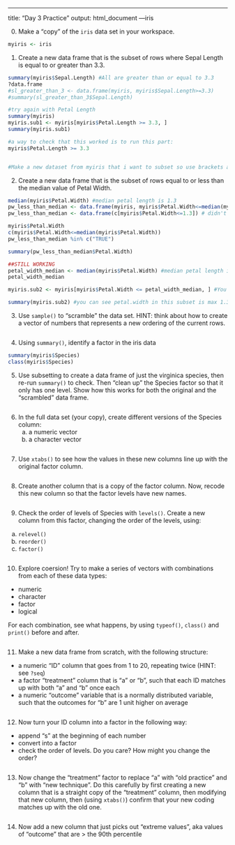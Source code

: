 ---
title: "Day 3 Practice"
output: html_document
---iris

0. Make a "copy" of the `iris` data set in your workspace.

```r
myiris <- iris
```

1. Create a new data frame that is the subset of rows where Sepal Length is equal to or greater than 3.3.  

```r
summary(myiris$Sepal.Length) #All are greater than or equal to 3.3
?data.frame
#sl_greater_than_3 <- data.frame(myiris, myiris$Sepal.Length>=3.3)
#summary(sl_greater_than_3$Sepal.Length)

#try again with Petal Length
summary(myiris)
myiris.sub1 <- myiris[myiris$Petal.Length >= 3.3, ]
summary(myiris.sub1)

#a way to check that this worked is to run this part: 
myiris$Petal.Length >= 3.3


#Make a new dataset from myiris that i want to subset so use brackets and I want it to focus on the column petal length and only bring back things bigger than/equal to 3.3 and I want all rows that fit that condition so I put the comma at the end.

```

2. Create a new data frame that is the subset of rows equal to or less than the median value of Petal Width.

```r
median(myiris$Petal.Width) #median petal length is 1.3
pw_less_than_median <- data.frame(myiris, myiris$Petal.Width<=median(myiris$Petal.Width)) # didn't work
pw_less_than_median <- data.frame(c[myiris$Petal.Width<=1.3]) # didn't work

myiris$Petal.Width
c(myiris$Petal.Width<=median(myiris$Petal.Width))
pw_less_than_median %in% c("TRUE")

summary(pw_less_than_median$Petal.Width)

##STILL WORKING
petal_width_median <- median(myiris$Petal.Width) #median petal length is 1.3
petal_width_median

myiris.sub2 <- myiris[myiris$Petal.Width <= petal_width_median, ] #You have it here but usually forget.... remember the comma at the end to signify you want all columns!!!!

summary(myiris.sub2) #you can see petal.width in this subset is max 1.3 so everything is below the original median of petal.width in myiris


```

3. Use `sample()` to "scramble" the data set. HINT: think about how to create a vector of numbers that represents a new ordering of the current rows.

```r

```

4. Using `summary()`, identify a factor in the iris data

```r
summary(myiris$Species)
class(myiris$Species)
```

5. Use subsetting to create a data frame of just the virginica species, then re-run `summary()` to check. Then "clean up" the Species factor so that it only has one level. Show how this works for both the original and the "scrambled" data frame.

```r

```

6. In the full data set (your copy), create different versions of the Species column:
   a. a numeric vector
   b. a character vector
   
```r

```

7. Use `xtabs()` to see how the values in these new columns line up with the original factor column.

```r

```

8. Create another column that is a copy of the factor column. Now, recode this new column so that the factor levels have new names. 

```r

```

9. Check the order of levels of Species with `levels()`. Create a new column from this factor, changing the order of the levels, using:
  a. `relevel()`
  b. `reorder()`
  c. `factor()`

```r

```

10. Explore coersion! Try to make a series of vectors with combinations from each of these data types:
  - numeric
  - character
  - factor
  - logical

For each combination, see what happens, by using `typeof()`, `class()` and `print()` before and after.

```r

```

11. Make a new data frame from scratch, with the following structure:
  - a numeric "ID" column that goes from 1 to 20, repeating twice (HINT: see `?seq`)
  - a factor "treatment" column that is "a" or "b", such that each ID matches up with both "a" and "b" once each
  - a numeric "outcome" variable that is a normally distributed variable, such that the outcomes for "b" are 1 unit higher on average 

```r

```

12. Now turn your ID column into a factor in the following way:
  - append "s" at the beginning of each number
  - convert into a factor
  - check the order of levels. Do you care? How might you change the order?

```r

```

13. Now change the "treatment" factor to replace "a" with "old practice" and "b" with "new technique". Do this carefully by first creating a new column that is a straight copy of the "treatment" column, then modifying that new column, then (using `xtabs()`) confirm that your new coding matches up with the old one.

```r

```

14. Now add a new column that just picks out "extreme values", aka values of "outcome" that are > the 90th percentile

```r

```

